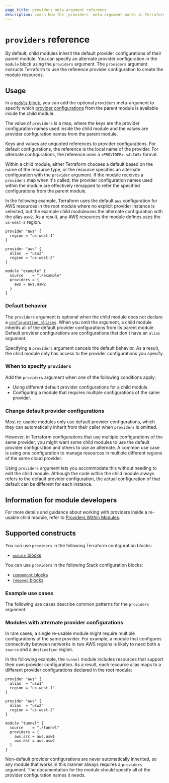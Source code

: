```yaml
---
page_title: providers meta-argument reference
description: Learn how the `providers` meta-argument works in Terraform configuration.
---
```


# `providers` reference

By default, child modules inherit the default provider configurations of their parent module. You can specify an alternate provider configuration in the `module` block using the `providers` argument. The `providers` argument instructs Terraform to use the reference provider configuration to create the module resources.

## Usage

In a [`module` block](/terraform/language/block/module), you can add the optional `providers` meta-argument to specify which [provider configurations](/terraform/language/modules/configuration) from the parent module is available inside the child module.

The value of `providers` is a map, where the keys are the provider configuration names used inside the child module and the values are provider configuration names from the parent module.

Keys and values are unquoted references to provider configurations.
For default configurations, the reference is the local name of the provider. For
alternate configurations, the reference uses a `<PROVIDER>.<ALIAS>` format.

Within a child module, either Terraform chooses a default based on the name of the resource
type, or the resource specifies an alternate configuration with the `provider`
argument. If the module receives a `providers` map when it's called, the
provider configuration names used within the module are effectively remapped to
refer the specified configurations from the parent module.

In the following example, Terraform uses the default `aws` configuration for AWS resources in the root module where no explicit provider instance is selected, but the example child moduleuses the alternate configuration with the alias `usw2`. As a result, any AWS resources the module defines uses the `us-west-2` region.


```hcl
provider "aws" {
  region = "us-west-1"
}

provider "aws" {
  alias  = "usw2"
  region = "us-west-2"
}

module "example" {
  source    = "./example"
  providers = {
    aws = aws.usw2
  }
}
```

### Default behavior

The `providers` argument is optional when the child module does not declare a [`configuration_aliases`](/terraform/language/modules/develop/providers#provider-aliases-within-modules). When you omit the argument, a child module inherits all of the default provider configurations from its parent module. Default provider configurations are configurations that don't have an `alias` argument.

Specifying a `providers` argument cancels the default behavior. As a result, the child module only has access to the provider configurations you specify.

### When to specify `providers`

Add the `providers` argument when one of the following conditions apply:

- Using different default provider configurations for a child module.
- Configuring a module that requires multiple configurations of the same provider.

### Change default provider configurations

Most re-usable modules only use default provider configurations, which they can
automatically inherit from their caller when `providers` is omitted.

However, in Terraform configurations that use multiple configurations of the same provider, you might want some child modules to use the default provider configuration and others to use an alternate. 
A common use case is using one configuration to manage resources in multiple different regions of the same cloud provider.

Using `providers` argument lets you accommodate this without needing to edit the child module. Although the code
within the child module always refers to the default provider configuration, the
actual configuration of that default can be different for each instance.


## Information for module developers

For more details and guidance about working with providers inside a re-usable
child module, refer to [Providers Within Modules](/terraform/language/modules/develop/providers).

## Supported constructs

You can use `providers` in the following Terraform configuration blocks:

- [`module` blocks](/terraform/language/block/module)

You can use `providers` in the following Stack configuration blocks:

- [`component` blocks](/terraform/language/block/stack/tfcomponent/component)
- [`removed` blocks](/terraform/language/block/stack/tfcomponent/removed)

### Example use cases

The following use cases describe common patterns for the `providers` argument.

### Modules with alternate provider configurations

In rare cases, a single re-usable module might require multiple configurations
of the same provider. For example, a module that configures connectivity between
networks in two AWS regions is likely to need both a `source` and a `destination`
region. 

In the following example, the `tunnel` module includes resources that support their own provider configuration. As a result, each resource alias maps to a different provider configurations declared in the root module:

```hcl
provider "aws" {
  alias  = "usw1"
  region = "us-west-1"
}

provider "aws" {
  alias  = "usw2"
  region = "us-west-2"
}

module "tunnel" {
  source    = "./tunnel"
  providers = {
    aws.src = aws.usw1
    aws.dst = aws.usw2
  }
}
```

Non-default provider configurations are never automatically inherited, so any
module that works in this manner always requires a `providers` argument. The
documentation for the module should specify all of the provider configuration
names it needs.
